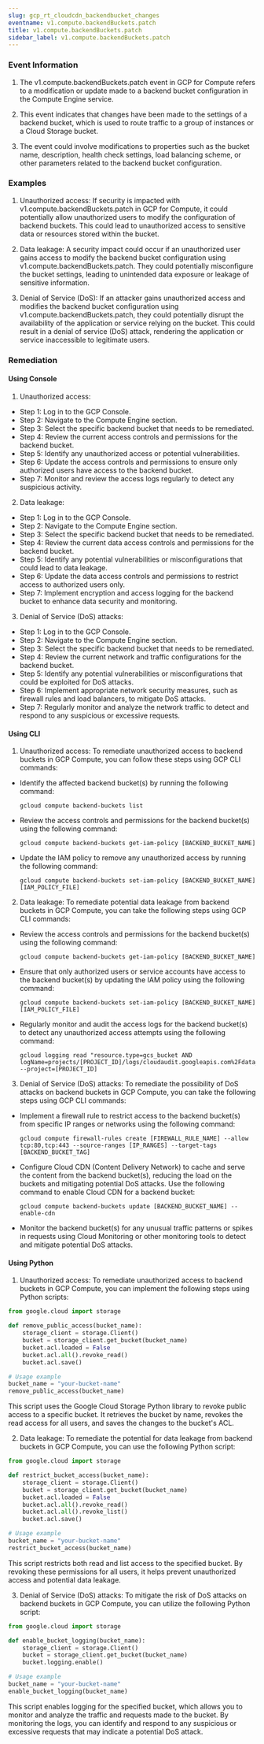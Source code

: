 ```yaml
--- 
slug: gcp_rt_cloudcdn_backendbucket_changes
eventname: v1.compute.backendBuckets.patch
title: v1.compute.backendBuckets.patch
sidebar_label: v1.compute.backendBuckets.patch
---
```

                       
### Event Information

1. The v1.compute.backendBuckets.patch event in GCP for Compute refers to a modification or update made to a backend bucket configuration in the Compute Engine service.

2. This event indicates that changes have been made to the settings of a backend bucket, which is used to route traffic to a group of instances or a Cloud Storage bucket.

3. The event could involve modifications to properties such as the bucket name, description, health check settings, load balancing scheme, or other parameters related to the backend bucket configuration.


### Examples

1. Unauthorized access: If security is impacted with v1.compute.backendBuckets.patch in GCP for Compute, it could potentially allow unauthorized users to modify the configuration of backend buckets. This could lead to unauthorized access to sensitive data or resources stored within the bucket.

2. Data leakage: A security impact could occur if an unauthorized user gains access to modify the backend bucket configuration using v1.compute.backendBuckets.patch. They could potentially misconfigure the bucket settings, leading to unintended data exposure or leakage of sensitive information.

3. Denial of Service (DoS): If an attacker gains unauthorized access and modifies the backend bucket configuration using v1.compute.backendBuckets.patch, they could potentially disrupt the availability of the application or service relying on the bucket. This could result in a denial of service (DoS) attack, rendering the application or service inaccessible to legitimate users.

### Remediation

#### Using Console

1. Unauthorized access:
- Step 1: Log in to the GCP Console.
- Step 2: Navigate to the Compute Engine section.
- Step 3: Select the specific backend bucket that needs to be remediated.
- Step 4: Review the current access controls and permissions for the backend bucket.
- Step 5: Identify any unauthorized access or potential vulnerabilities.
- Step 6: Update the access controls and permissions to ensure only authorized users have access to the backend bucket.
- Step 7: Monitor and review the access logs regularly to detect any suspicious activity.

2. Data leakage:
- Step 1: Log in to the GCP Console.
- Step 2: Navigate to the Compute Engine section.
- Step 3: Select the specific backend bucket that needs to be remediated.
- Step 4: Review the current data access controls and permissions for the backend bucket.
- Step 5: Identify any potential vulnerabilities or misconfigurations that could lead to data leakage.
- Step 6: Update the data access controls and permissions to restrict access to authorized users only.
- Step 7: Implement encryption and access logging for the backend bucket to enhance data security and monitoring.

3. Denial of Service (DoS) attacks:
- Step 1: Log in to the GCP Console.
- Step 2: Navigate to the Compute Engine section.
- Step 3: Select the specific backend bucket that needs to be remediated.
- Step 4: Review the current network and traffic configurations for the backend bucket.
- Step 5: Identify any potential vulnerabilities or misconfigurations that could be exploited for DoS attacks.
- Step 6: Implement appropriate network security measures, such as firewall rules and load balancers, to mitigate DoS attacks.
- Step 7: Regularly monitor and analyze the network traffic to detect and respond to any suspicious or excessive requests.

#### Using CLI

1. Unauthorized access: To remediate unauthorized access to backend buckets in GCP Compute, you can follow these steps using GCP CLI commands:

- Identify the affected backend bucket(s) by running the following command:
  ```
  gcloud compute backend-buckets list
  ```

- Review the access controls and permissions for the backend bucket(s) using the following command:
  ```
  gcloud compute backend-buckets get-iam-policy [BACKEND_BUCKET_NAME]
  ```

- Update the IAM policy to remove any unauthorized access by running the following command:
  ```
  gcloud compute backend-buckets set-iam-policy [BACKEND_BUCKET_NAME] [IAM_POLICY_FILE]
  ```

2. Data leakage: To remediate potential data leakage from backend buckets in GCP Compute, you can take the following steps using GCP CLI commands:

- Review the access controls and permissions for the backend bucket(s) using the following command:
  ```
  gcloud compute backend-buckets get-iam-policy [BACKEND_BUCKET_NAME]
  ```

- Ensure that only authorized users or service accounts have access to the backend bucket(s) by updating the IAM policy using the following command:
  ```
  gcloud compute backend-buckets set-iam-policy [BACKEND_BUCKET_NAME] [IAM_POLICY_FILE]
  ```

- Regularly monitor and audit the access logs for the backend bucket(s) to detect any unauthorized access attempts using the following command:
  ```
  gcloud logging read "resource.type=gcs_bucket AND logName=projects/[PROJECT_ID]/logs/cloudaudit.googleapis.com%2Fdata_access" --project=[PROJECT_ID]
  ```

3. Denial of Service (DoS) attacks: To remediate the possibility of DoS attacks on backend buckets in GCP Compute, you can take the following steps using GCP CLI commands:

- Implement a firewall rule to restrict access to the backend bucket(s) from specific IP ranges or networks using the following command:
  ```
  gcloud compute firewall-rules create [FIREWALL_RULE_NAME] --allow tcp:80,tcp:443 --source-ranges [IP_RANGES] --target-tags [BACKEND_BUCKET_TAG]
  ```

- Configure Cloud CDN (Content Delivery Network) to cache and serve the content from the backend bucket(s), reducing the load on the buckets and mitigating potential DoS attacks. Use the following command to enable Cloud CDN for a backend bucket:
  ```
  gcloud compute backend-buckets update [BACKEND_BUCKET_NAME] --enable-cdn
  ```

- Monitor the backend bucket(s) for any unusual traffic patterns or spikes in requests using Cloud Monitoring or other monitoring tools to detect and mitigate potential DoS attacks.

#### Using Python

1. Unauthorized access: To remediate unauthorized access to backend buckets in GCP Compute, you can implement the following steps using Python scripts:

```python
from google.cloud import storage

def remove_public_access(bucket_name):
    storage_client = storage.Client()
    bucket = storage_client.get_bucket(bucket_name)
    bucket.acl.loaded = False
    bucket.acl.all().revoke_read()
    bucket.acl.save()

# Usage example
bucket_name = "your-bucket-name"
remove_public_access(bucket_name)
```

This script uses the Google Cloud Storage Python library to revoke public access to a specific bucket. It retrieves the bucket by name, revokes the read access for all users, and saves the changes to the bucket's ACL.

2. Data leakage: To remediate the potential for data leakage from backend buckets in GCP Compute, you can use the following Python script:

```python
from google.cloud import storage

def restrict_bucket_access(bucket_name):
    storage_client = storage.Client()
    bucket = storage_client.get_bucket(bucket_name)
    bucket.acl.loaded = False
    bucket.acl.all().revoke_read()
    bucket.acl.all().revoke_list()
    bucket.acl.save()

# Usage example
bucket_name = "your-bucket-name"
restrict_bucket_access(bucket_name)
```

This script restricts both read and list access to the specified bucket. By revoking these permissions for all users, it helps prevent unauthorized access and potential data leakage.

3. Denial of Service (DoS) attacks: To mitigate the risk of DoS attacks on backend buckets in GCP Compute, you can utilize the following Python script:

```python
from google.cloud import storage

def enable_bucket_logging(bucket_name):
    storage_client = storage.Client()
    bucket = storage_client.get_bucket(bucket_name)
    bucket.logging.enable()

# Usage example
bucket_name = "your-bucket-name"
enable_bucket_logging(bucket_name)
```

This script enables logging for the specified bucket, which allows you to monitor and analyze the traffic and requests made to the bucket. By monitoring the logs, you can identify and respond to any suspicious or excessive requests that may indicate a potential DoS attack.


 
